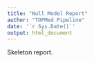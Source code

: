 ```yaml
---
title: "Null Model Report"
author: "TOPMed Pipeline"
date: '`r Sys.Date()`'
output: html_document
---
```


Skeleton report.
